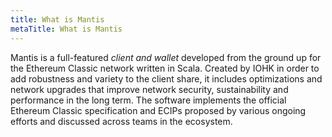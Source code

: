 ```yaml
---
title: What is Mantis
metaTitle: What is Mantis
---
```


Mantis is a full-featured *client and wallet* developed from the ground up for the Ethereum Classic network written in Scala. Created by IOHK in order to add robustness and variety to the client share, it includes optimizations and network upgrades that improve network security, sustainability and performance in the long term.
The software implements the official Ethereum Classic specification and ECIPs proposed by various ongoing efforts and discussed across teams in the ecosystem.
